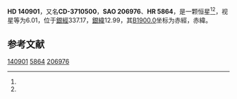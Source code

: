 {{Starbox begin
| name = HD 140901
}}
{{Starbox observe
| epoch = [[J2000.0|J2000.0]]
| constell = {{星座名待查}}<ref name=SIMBAD>{{cite web
 | url=http://simbad.u-strasbg.fr/simbad/sim-id?Ident=HR+5864
 | title=Pulsating variable Star
 | publisher=Centre de Données astronomiques de Strasbourg
 | work=SIMBAD
 | accessdate=2012-07-13
 | archive-date=2016-03-17
 | archive-url=https://web.archive.org/web/20160317012259/http://simbad.u-strasbg.fr/simbad/sim-id?Ident=HR+5864
 | dead-url=no
 }}</ref><ref name=DATA>{{cite web
 | url=http://vizier.u-strasbg.fr/viz-bin/VizieR-5?-out.add=.&-source=5050&-corr=PK=HR&-out.max=9999&HR=5864
 | title=VizieR Detailed Page
 | accessdate=2012-07-13
 | archive-date=2019-02-16
 | archive-url=https://web.archive.org/web/20190216084431/http://vizier.u-strasbg.fr/viz-bin/VizieR-5?-out.add=.&-source=5050&-corr=PK=HR&-out.max=9999&HR=5864
 | dead-url=no
 }}</ref>
| 星官 = 
| ra = {{RA|15|47|29}}<ref name=SIMBAD /><ref name=DATA />
| dec = {{DEC|-37|54|59}}<ref name=SIMBAD /><ref name=DATA />
| appmag_v = 6.01<ref name=SIMBAD /><ref name=DATA />
}}
{{Starbox character
| class = G6V<ref name=SIMBAD /><ref name=DATA />
| b-v = 0.72<ref name=SIMBAD /><ref name=DATA />
| u-b = 0.31<ref name=SIMBAD /><ref name=DATA />
| r-i = <ref name=SIMBAD /><ref name=DATA />
| variable = 
}}
{{Starbox astrometry
| radial_v = 0.31
| prop_mo_ra = -5
| parallax = 0.075
| p_error = 
}}
{{Starbox catalog
| names =CD-3710500，[[SAO星表|SAO]] 206976，[[HD星表|HD]] 140901，[[HR星表|HR]] 5864}}
{{Starbox reference |Simbad=HR+5864}}
{{Starbox end}}

'''HD 140901'''，又名'''CD-3710500'''，'''SAO 206976'''、'''HR 5864'''，是一颗恒星<ref name=SIMBAD /><ref name=DATA />，视星等为6.01，位于[[銀道座標系|銀經]]337.17，[[銀道座標系|銀緯]]12.99，其[[B1900.0|B1900.0]]坐标为赤經{{RA|15|40|59.3}}，赤緯{{DEC|-37|12.99|58}}。

== 参考文献 ==
{{reflist}}

{{star-stub}}

[[Category:HD和HDE天體|140901]]
[[Category:HR天體|5864]]
[[Category:SAO天體|206976]]